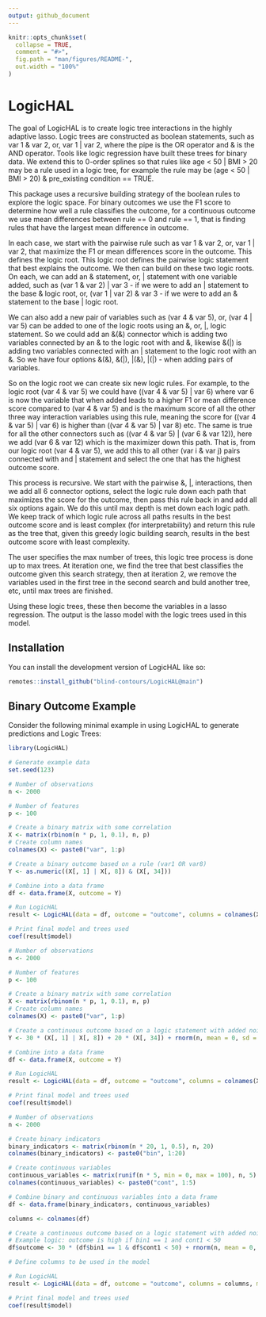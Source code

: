 ```yaml
---
output: github_document
---
```


```r
knitr::opts_chunk$set(
  collapse = TRUE,
  comment = "#>",
  fig.path = "man/figures/README-",
  out.width = "100%"
)
```

# LogicHAL

<!-- badges: start -->
<!-- badges: end -->

The goal of LogicHAL is to create logic tree interactions in the highly adaptive lasso. Logic trees are constructed as boolean statements, such as var 1 & var 2, or, var 1 | var 2, where the pipe is the OR operator and & is the AND operator. Tools like logic regression have built these trees for binary data. We extend this to 0-order splines so that rules like age < 50 | BMI > 20 may be a rule used in a logic tree, for example the rule may be (age < 50 | BMI > 20) & pre_existing condition == TRUE. 

This package uses a recursive building strategy of the boolean rules to explore the logic space. For binary outcomes we use the F1 score to determine how well a rule classifies the outcome, for a continuous outcome we use mean differences between rule == 0 and rule == 1, that is finding rules that have the largest mean difference in outcome. 

In each case, we start with the pairwise rule such as var 1 & var 2, or, var 1 | var 2, that maximize the F1 or mean differences score in the outcome. This defines the logic root. This logic root defines the pairwise logic statement that best explains the outcome. We then can build on these two logic roots. On each, we can add an & statement, or, | statement with one variable added, such as (var 1 & var 2) | var 3 - if we were to add an | statement to the base & logic root, or, (var 1 | var 2) & var 3 - if we were to add an & statement to the base | logic root. 

We can also add a new pair of variables such as (var 4 & var 5), or, (var 4 | var 5) can be added to one of the logic roots using an &, or, |, logic statement. So we could add an &(&) connector which is adding two variables connected by an & to the logic root with and &, likewise &(|) is adding two variables connected with an | statement to the logic root with an &. So we have four options &(&), &(|), |(&), |(|) - when adding pairs of variables. 

So on the logic root we can create six new logic rules. For example, to the logic root (var 4 & var 5) we could have ((var 4 & var 5) | var 6) where var 6 is now the variable that when added leads to a higher F1 or mean difference score compared to (var 4 & var 5) and is the maximum score of all the other three way interaction variables using this rule, meaning the score for ((var 4 & var 5) | var 6) is higher than ((var 4 & var 5) | var 8) etc. The same is true for all the other connectors such as ((var 4 & var 5) | (var 6 & var 12)), here we add (var 6 & var 12) which is the maximizer down this path. That is, from our logic root (var 4 & var 5), we add this to all other (var i & var j) pairs connected with and | statement and select the one that has the highest outcome score. 

This process is recursive. We start with the pairwise &, |, interactions, then we add all 6 connector options, select the logic rule down each path that maximizes the score for the outcome, then pass this rule back in and add all  six options again. We do this until max depth is met down each logic path. We keep track of which logic rule across all paths results in the best outcome score and is least complex (for interpretability) and return this rule as the tree that, given this greedy logic building search, results in the best outcome score with least complexity. 

The user specifies the max number of trees, this logic tree process is done up to max trees. At iteration one, we find the tree that best classifies the outcome given this search strategy, then at iteration 2, we remove the variables used in the first tree in the second search and buld another tree, etc, until max trees are finished. 

Using these logic trees, these then become the variables in a lasso regression. The output is the lasso model with the logic trees used in this model. 

## Installation

You can install the development version of LogicHAL like so:

```r
remotes::install_github("blind-contours/LogicHAL@main")
```

## Binary Outcome Example

Consider the following minimal example in using LogicHAL to generate predictions and Logic Trees:

```r
library(LogicHAL)

# Generate example data
set.seed(123)

# Number of observations
n <- 2000

# Number of features
p <- 100

# Create a binary matrix with some correlation
X <- matrix(rbinom(n * p, 1, 0.1), n, p)
# Create column names
colnames(X) <- paste0("var", 1:p)

# Create a binary outcome based on a rule (var1 OR var8)
Y <- as.numeric((X[, 1] | X[, 8]) & (X[, 34]))

# Combine into a data frame
df <- data.frame(X, outcome = Y)

# Run LogicHAL
result <- LogicHAL(data = df, outcome = "outcome", columns = colnames(X), max_trees = 2, max_operators = 3, family = "binomial", max_iterations = 10, no_improvement_threshold = 2, beam_width = 1)

# Print final model and trees used
coef(result$model)
```

```r
# Number of observations
n <- 2000

# Number of features
p <- 100

# Create a binary matrix with some correlation
X <- matrix(rbinom(n * p, 1, 0.1), n, p)
# Create column names
colnames(X) <- paste0("var", 1:p)

# Create a continuous outcome based on a logic statement with added noise
Y <- 30 * (X[, 1] | X[, 8]) + 20 * (X[, 34]) + rnorm(n, mean = 0, sd = 0.1)

# Combine into a data frame
df <- data.frame(X, outcome = Y)

# Run LogicHAL
result <- LogicHAL(data = df, outcome = "outcome", columns = colnames(X), max_trees = 2, max_operators = 3, family = "gaussian")

# Print final model and trees used
coef(result$model)
```

```r
# Number of observations
n <- 2000

# Create binary indicators
binary_indicators <- matrix(rbinom(n * 20, 1, 0.5), n, 20)
colnames(binary_indicators) <- paste0("bin", 1:20)

# Create continuous variables
continuous_variables <- matrix(runif(n * 5, min = 0, max = 100), n, 5)
colnames(continuous_variables) <- paste0("cont", 1:5)

# Combine binary and continuous variables into a data frame
df <- data.frame(binary_indicators, continuous_variables)

columns <- colnames(df)

# Create a continuous outcome based on a logic statement with added noise
# Example logic: outcome is high if bin1 == 1 and cont1 < 50
df$outcome <- 30 * (df$bin1 == 1 & df$cont1 < 50) + rnorm(n, mean = 0, sd = 1)

# Define columns to be used in the model

# Run LogicHAL
result <- LogicHAL(data = df, outcome = "outcome", columns = columns, max_trees = 2, max_operators = 3, family = "gaussian")

# Print final model and trees used
coef(result$model)
```


